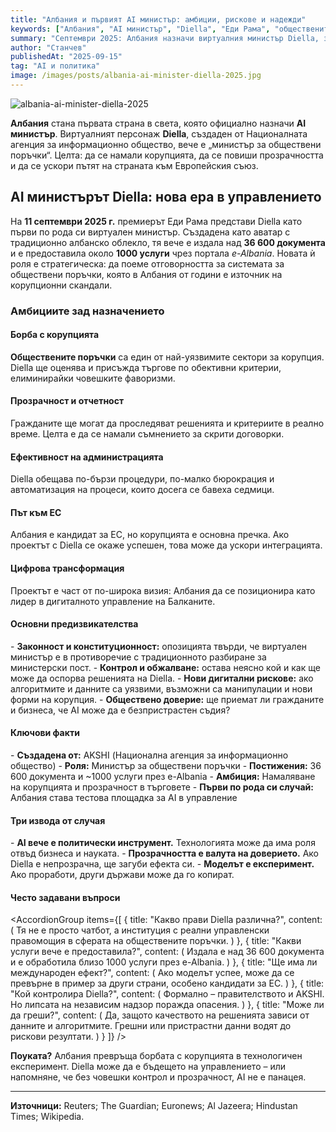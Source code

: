 ```yaml
---
title: "Албания и първият AI министър: амбиции, рискове и надежди"
keywords: ["Албания", "AI министър", "Diella", "Еди Рама", "обществените поръчки", "корупция", "ЕС", "e-Albania", "цифрово управление"]
summary: "Септември 2025: Албания назначи виртуалния министър Diella, за да реформира обществените поръчки. Какви са амбициите, какви са съмненията и какво значи за пътя към ЕС?"
author: "Станчев"
publishedAt: "2025-09-15"
tag: "AI и политика"
image: /images/posts/albania-ai-minister-diella-2025.jpg
---
```


![albania-ai-minister-diella-2025](/images/posts/albania-ai-minister-diella-2025.jpg)

<strong>Албания</strong> стана първата страна в света, която официално назначи <strong>AI министър</strong>. Виртуалният персонаж <strong>Diella</strong>, създаден от Националната агенция за информационно общество, вече е „министър за обществени поръчки“. Целта: да се намали корупцията, да се повиши прозрачността и да се ускори пътят на страната към Европейския съюз.

<Feedback
  title="Важно"
  description="Албания използва AI не просто като инструмент, а като институция. Урок №1: борбата с корупцията минава през дигитализация и ограничаване на човешкия фактор."
/>

<h2 id="nachalo">AI министърът Diella: нова ера в управлението</h2>

На <strong>11 септември 2025 г.</strong> премиерът Еди Рама представи Diella като първи по рода си виртуален министър. Създадена като аватар с традиционно албанско облекло, тя вече е издала над <strong>36 600 документа</strong> и е предоставила около <strong>1000 услуги</strong> чрез портала <em>e-Albania</em>. Новата ѝ роля е стратегическа: да поеме отговорността за системата за обществени поръчки, която в Албания от години е източник на корупционни скандали.

<h3 id="ambicii">Амбициите зад назначението</h3>

<h4 id="korupcia">Борба с корупцията</h4>
<strong>Обществените поръчки</strong> са един от най-уязвимите сектори за корупция. Diella ще оценява и присъжда търгове по обективни критерии, елиминирайки човешките фаворизми.

<h4 id="prozrachnost">Прозрачност и отчетност</h4>
Гражданите ще могат да проследяват решенията и критериите в реално време. Целта е да се намали съмнението за скрити договорки.

<h4 id="efikasnost">Ефективност на администрацията</h4>
Diella обещава по-бързи процедури, по-малко бюрокрация и автоматизация на процеси, които досега се бавеха седмици.

<h4 id="eu">Път към ЕС</h4>
Албания е кандидат за ЕС, но корупцията е основна пречка. Ако проектът с Diella се окаже успешен, това може да ускори интеграцията.

<h4 id="tehnologii">Цифрова трансформация</h4>
Проектът е част от по-широка визия: Албания да се позиционира като лидер в дигиталното управление на Балканите.

<h4 id="predizvikatelstva">Основни предизвикателства</h4>
- <strong>Законност и конституционност:</strong> опозицията твърди, че виртуален министър е в противоречие с традиционното разбиране за министерски пост.  
- <strong>Контрол и обжалване:</strong> остава неясно кой и как ще може да оспорва решенията на Diella.  
- <strong>Нови дигитални рискове:</strong> ако алгоритмите и данните са уязвими, възможни са манипулации и нови форми на корупция.  
- <strong>Обществено доверие:</strong> ще приемат ли гражданите и бизнеса, че AI може да е безпристрастен съдия?  

<h4 id="impact-table">Ключови факти</h4>
- <strong>Създадена от:</strong> AKSHI (Национална агенция за информационно общество)  
- <strong>Роля:</strong> Министър за обществени поръчки  
- <strong>Постижения:</strong> 36 600 документа и ~1000 услуги през e-Albania  
- <strong>Амбиция:</strong> Намаляване на корупцията и прозрачност в търговете  
- <strong>Първи по рода си случай:</strong> Албания става тестова площадка за AI в управление  

<h4 id="uroci">Три извода от случая</h4>
- <strong>AI вече е политически инструмент.</strong> Технологията може да има роля отвъд бизнеса и науката.  
- <strong>Прозрачността е валута на доверието.</strong> Ако Diella е непрозрачна, ще загуби ефекта си.  
- <strong>Моделът е експеримент.</strong> Ако проработи, други държави може да го копират.  

<h4 id="faq">Често задавани въпроси</h4>

<AccordionGroup
  items={[
    {
      title: "Какво прави Diella различна?",
      content: (
        <Text onBackground="neutral-weak">
          Тя не е просто чатбот, а институция с реални управленски правомощия в сферата на обществените поръчки.
        </Text>
      )
    },
    {
      title: "Какви услуги вече е предоставила?",
      content: (
        <Text onBackground="neutral-weak">
          Издала е над 36 600 документа и е обработила близо 1000 услуги през e-Albania.
        </Text>
      )
    },
    {
      title: "Ще има ли международен ефект?",
      content: (
        <Text onBackground="neutral-weak">
          Ако моделът успее, може да се превърне в пример за други страни, особено кандидати за ЕС.
        </Text>
      )
    },
    {
      title: "Кой контролира Diella?",
      content: (
        <Text onBackground="neutral-weak">
          Формално – правителството и AKSHI. Но липсата на независим надзор поражда опасения.
        </Text>
      )
    },
    {
      title: "Може ли да греши?",
      content: (
        <Text onBackground="neutral-weak">
          Да, защото качеството на решенията зависи от данните и алгоритмите. Грешни или пристрастни данни водят до рискови резултати.
        </Text>
      )
    }
  ]}
/>

<p><strong>Поуката?</strong> Албания превръща борбата с корупцията в технологичен експеримент. Diella може да е бъдещето на управлението – или напомняне, че без човешки контрол и прозрачност, AI не е панацея.</p>

<hr />

<strong>Източници:</strong> Reuters; The Guardian; Euronews; Al Jazeera; Hindustan Times; Wikipedia.
